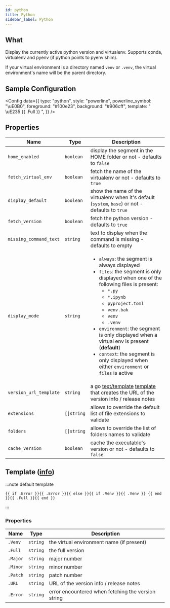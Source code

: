 ```yaml
---
id: python
title: Python
sidebar_label: Python
---
```


## What

Display the currently active python version and virtualenv.
Supports conda, virtualenv and pyenv (if python points to pyenv shim).

If your virtual environment is a directory named `venv` or `.venv`, the virtual environment's name will be the parent directory.

## Sample Configuration


<Config
  data={{
    type: "python",
    style: "powerline",
    powerline_symbol: "\uE0B0",
    foreground: "#100e23",
    background: "#906cff",
    template: " \uE235 {{ .Full }} ",
  }}
/>

## Properties

| Name                   | Type       | Description                                                                                                                                                                                                                                                                                                                                                                                                                                                                  |
| ---------------------- | ---------- | ---------------------------------------------------------------------------------------------------------------------------------------------------------------------------------------------------------------------------------------------------------------------------------------------------------------------------------------------------------------------------------------------------------------------------------------------------------------------------- |
| `home_enabled`         | `boolean`  | display the segment in the HOME folder or not - defaults to `false`                                                                                                                                                                                                                                                                                                                                                                                                          |
| `fetch_virtual_env`    | `boolean`  | fetch the name of the virtualenv or not - defaults to `true`                                                                                                                                                                                                                                                                                                                                                                                                                 |
| `display_default`      | `boolean`  | show the name of the virtualenv when it's default (`system`, `base`) or not - defaults to `true`                                                                                                                                                                                                                                                                                                                                                                             |
| `fetch_version`        | `boolean`  | fetch the python version - defaults to `true`                                                                                                                                                                                                                                                                                                                                                                                                                                |
| `missing_command_text` | `string`   | text to display when the command is missing - defaults to empty                                                                                                                                                                                                                                                                                                                                                                                                              |
| `display_mode`         | `string`   | <ul><li>`always`: the segment is always displayed</li><li>`files`: the segment is only displayed when one of the following files is present:<ul><li>`*.py`</li><li>`*.ipynb`</li><li>`pyproject.toml`</li><li>`venv.bak`</li><li>`venv`</li><li>`.venv`</li></ul></li><li>`environment`: the segment is only displayed when a virtual env is present (**default**)</li><li>`context`: the segment is only displayed when either `environment` or `files` is active</li></ul> |
| `version_url_template` | `string`   | a go [text/template][go-text-template] [template][templates] that creates the URL of the version info / release notes                                                                                                                                                                                                                                                                                                                                                        |
| `extensions`           | `[]string` | allows to override the default list of file extensions to validate                                                                                                                                                                                                                                                                                                                                                                                                           |
| `folders`              | `[]string` | allows to override the list of folders names to validate                                                                                                                                                                                                                                                                                                                                                                                                                     |
| `cache_version`        | `boolean`  | cache the executable's version or not - defaults to `false`                                                                                                                                                                                                                                                                                                                                                                                                                  |

## Template ([info][templates])

:::note default template

```template
{{ if .Error }}{{ .Error }}{{ else }}{{ if .Venv }}{{ .Venv }} {{ end }}{{ .Full }}{{ end }}
```

:::

### Properties

| Name     | Type     | Description                                        |
| -------- | -------- | -------------------------------------------------- |
| `.Venv`  | `string` | the virtual environment name (if present)          |
| `.Full`  | `string` | the full version                                   |
| `.Major` | `string` | major number                                       |
| `.Minor` | `string` | minor number                                       |
| `.Patch` | `string` | patch number                                       |
| `.URL`   | `string` | URL of the version info / release notes            |
| `.Error` | `string` | error encountered when fetching the version string |

[go-text-template]: https://golang.org/pkg/text/template/
[templates]: /docs/configuration/templates
